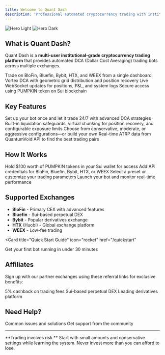 ```yaml
---
title: Welcome to Quant Dash
description: 'Professional automated cryptocurrency trading with institutional-grade DCA bots'
---
```


<img
  className="block dark:hidden"
  src="/images/hero-light.svg"
  alt="Hero Light"
/>
<img
  className="hidden dark:block"
  src="/images/hero-dark.svg"
  alt="Hero Dark"
/>

## What is Quant Dash?

Quant Dash is a **multi-user institutional-grade cryptocurrency trading platform** that provides automated DCA (Dollar Cost Averaging) trading bots across multiple exchanges.

<CardGroup cols={2}>
  <Card
    title="Multi-Exchange Support"
    icon="repeat"
    href="/exchanges/blofin"
  >
    Trade on BloFin, Bluefin, Bybit, HTX, and WEEX from a single dashboard
  </Card>
  <Card
    title="Advanced Strategies"
    icon="brain"
    href="/bot-config/strategies"
  >
    Vortex DCA with geometric grid distribution and position recovery
  </Card>
  <Card
    title="Real-Time Monitoring"
    icon="chart-line"
    href="/features/dashboard"
  >
    Live WebSocket updates for positions, P&L, and system logs
  </Card>
  <Card
    title="Token-Gated Access"
    icon="lock"
    href="/pumpkin-token"
  >
    Secure access using PUMPKIN token on Sui blockchain
  </Card>
</CardGroup>

## Key Features

<AccordionGroup>
  <Accordion icon="robot" title="Automated Trading">
    Set up your bot once and let it trade 24/7 with advanced DCA strategies
  </Accordion>

  <Accordion icon="shield-halved" title="Risk Management">
    Built-in liquidation safeguards, virtual chunking for position recovery, and configurable exposure limits
  </Accordion>

  <Accordion icon="gear" title="Customizable Presets">
    Choose from conservative, moderate, or aggressive configurations—or build your own
  </Accordion>

  <Accordion icon="chart-simple" title="Optimal Symbols">
    Real-time ATRP data from QuantumVoid API to find the best trading pairs
  </Accordion>
</AccordionGroup>

## How It Works

<Steps>
  <Step title="Get PUMPKIN Tokens">
    Hold $100 worth of PUMPKIN tokens in your Sui wallet for access
  </Step>

  <Step title="Connect Exchange">
    Add API credentials for BloFin, Bluefin, Bybit, HTX, or WEEX
  </Step>

  <Step title="Configure Bot">
    Select a preset or customize your trading parameters
  </Step>

  <Step title="Start Trading">
    Launch your bot and monitor real-time performance
  </Step>
</Steps>

## Supported Exchanges

- **BloFin** - Primary CEX with advanced features
- **Bluefin** - Sui-based perpetual DEX
- **Bybit** - Popular derivatives exchange
- **HTX** (Huobi) - Global exchange platform
- **WEEX** - Low-fee trading

<Card
  title="Quick Start Guide"
  icon="rocket"
  href="/quickstart"
>
  Get your first bot running in under 30 minutes
</Card>

## Affiliates

Sign up with our partner exchanges using these referral links for exclusive benefits:

<CardGroup cols={3}>
  <Card
    title="BloFin"
    icon="chart-mixed"
    href="https://partner.blofin.com/d/quantumvoidlabs"
  >
    5% cashback on trading fees
  </Card>
  <Card
    title="Bluefin"
    icon="wave-pulse"
    href="https://trade.bluefin.io/affiliate/quantumvoid"
  >
    Sui-based perpetual DEX
  </Card>
  <Card
    title="Bybit"
    icon="chart-candlestick"
    href="https://partner.bybit.com/b/quantumvoid"
  >
    Leading derivatives platform
  </Card>
</CardGroup>

## Need Help?

<CardGroup cols={2}>
  <Card
    title="Troubleshooting"
    icon="wrench"
    href="/troubleshooting/common-errors"
  >
    Common issues and solutions
  </Card>
  <Card
    title="Join Telegram"
    icon="paper-plane"
    href="https://t.me/quantumvoidlabs"
  >
    Get support from the community
  </Card>
</CardGroup>

---

<Note>
  **Trading involves risk.** Start with small amounts and conservative settings while learning the system. Never invest more than you can afford to lose.
</Note>
